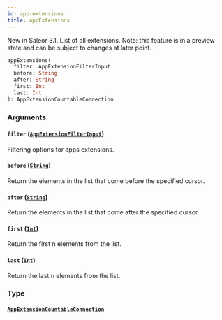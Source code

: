 ```yaml
---
id: app-extensions
title: appExtensions
---
```


New in Saleor 3.1. List of all extensions. Note: this feature is in a preview state and can be subject to changes at later point.

```graphql
appExtensions(
  filter: AppExtensionFilterInput
  before: String
  after: String
  first: Int
  last: Int
): AppExtensionCountableConnection
```

### Arguments

#### `filter` ([`AppExtensionFilterInput`](../../../developer/api-reference/inputs/app-extension-filter-input))

Filtering options for apps extensions.

#### `before` ([`String`](../../../developer/api-reference/scalars/string))

Return the elements in the list that come before the specified cursor.

#### `after` ([`String`](../../../developer/api-reference/scalars/string))

Return the elements in the list that come after the specified cursor.

#### `first` ([`Int`](../../../developer/api-reference/scalars/int))

Return the first n elements from the list.

#### `last` ([`Int`](../../../developer/api-reference/scalars/int))

Return the last n elements from the list.

### Type

#### [`AppExtensionCountableConnection`](../../../developer/api-reference/objects/app-extension-countable-connection)
